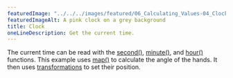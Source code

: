 ---
featuredImage: "../../../images/featured/06_Calculating_Values-04_Clock-thumbnail.png"
featuredImageAlt: A pink clock on a grey background
title: Clock
oneLineDescription: Get the current time.
---

The current time can be read with the
<a href="https://p5js.org/reference/#/p5/second" target="_blank">second()</a>,
<a href="https://p5js.org/reference/#/p5/minute" target="_blank">minute()</a>,
and <a href="https://p5js.org/reference/#/p5/minute" target="_blank">hour()</a>
functions. This example uses
<a href="https://p5js.org/reference/#/p5/map" target="_blank">map()</a>
to calculate the angle of the hands. It then uses
<a href="https://p5js.org/reference/#group-Transform" target="_blank">transformations</a>
to set their position.
